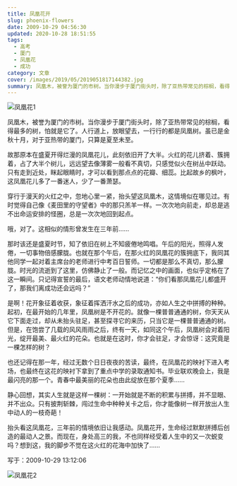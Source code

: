 ```yaml
---
title: 凤凰花开
slug: phoenix-flowers
date: 2009-10-29 04:56:30
updated: 2020-10-28 18:51:55
tags:
  - 高考
  - 厦门
  - 凤凰花
  - 成功
category: 文章
cover: /images/2019/05/2019051817144382.jpg
summary: 凤凰木，被誉为厦门的市树。当你漫步于厦门街头时，除了亚热带常见的棕榈，看得最多的树，怕就是它了。人行道上，放眼望去，一行行的都是凤凰树。
---
```

![凤凰花1](/images/2019/05/2019051817144382.jpg)

<NeteasePlayer id={109734} />

凤凰木，被誉为厦门的市树。当你漫步于厦门街头时，除了亚热带常见的棕榈，看得最多的树，怕就是它了。人行道上，放眼望去，一行行的都是凤凰树。虽已是金秋十月，对于亚热带的厦门，只算是夏至未至。

故那原本在盛夏开得烂漫的凤凰花儿，此刻依旧开了大半。火红的花儿挤着、簇拥着，占了大半个树儿，远远望去像薄雾一般看不真切，只感觉似火在树丛中跃动。只有走到近处，眯起眼睛时，才可以看到那点点的花瓣、细蕊。比起故乡的枫叶，这凤凰花儿多了一番迷人，少了一番萧瑟。

穿行于漫天的火红之中，忽地心里一紧，抬头望这凤凰木，这情境似在哪见过。有时觉得自己像《麦田里的守望者》中的那只羔羊一样。一次次地向前走，却总是逃不出命运安排的怪圈，总是一次次地回到起点。

哦，对了。这相似的情形曾发生在三年前……

那时该还是盛夏时节，知了依旧在树上不知疲倦地鸣唱。午后的阳光，照得人发倦，一切事物倍感朦胧。也就在那个午后，在那火红的凤凰花的簇拥底下，我同其他同学一起对着主席台的老师进行中考百日誓师。一切都是那么不真切，那么朦胧。时光的流逝到了这里，仿佛静止了一般。而记忆之中的画面，也似乎定格在了这一瞬间。只记得宣誓的最后，语文老师动情地说道：“你们看那凤凰花儿都盛开了，那我们离成功还会远吗？”

是啊！花开象征着收获，象征着挥洒汗水之后的成功，亦如人生之中拼搏的种种。起初，在最开始的几年里，凤凰树是不开花的。就像一棵普普通通的树，你天天从它下面走过，却从未抬头驻足，甚至探寻它的来历，只当它是一棵普普通通的树。但是，在饱尝了几载的风风雨雨之后，终有一天，如同这个午后，凤凰树会对着阳光，绽开最美、最火红的花朵。也就是在这时，你才会驻足，才会惊讶：这究竟是一棵怎样的树？

也还记得在那一年，经过无数个日日夜夜的苦读，最终，在凤凰花的映衬下进入考场，也最终在这花的映衬下拿到了重点中学的录取通知书。毕业联欢晚会上，我是最闪亮的那一个。青春中最美丽的花朵也由此绽放在那个夏季……

静心回想，其实人生就是这样一棵树：一开始就是不断的积累与拼搏，并不显眼、并不出众。只有披荆斩棘，闯过生命中种种关卡之后，你才能像树一样开放出人生中动人的一枝奇葩！

抬头看这凤凰花，三年前的情境依旧让我感动。凤凰花开，生命经过默默拼搏后创造的最动人之景。而现在，身处高三的我，不也同样经受着人生中的又一次蜕变吗？想到这，我的脚步不觉在这火红的花海中加快了……

写于：2009-10-29 13:12:06

![凤凰花2](/images/2019/05/2019051817144785.jpg)
